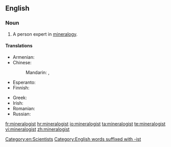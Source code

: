 ==English==

===Noun===
{{en-noun}}

# A person expert in [[mineralogy]].

====Translations====
{{trans-top|expert in mineralogy}}
* Armenian: {{t-|hy|հանքաբան|tr=hank’aban}}
* Chinese:
*: Mandarin: {{t-|cmn|礦物學家|sc=Hani}}, {{t-|cmn|矿物学家|tr=kuàngwùxuéjiā|sc=Hani}}
* Esperanto: {{t-|eo|mineralogo|xs=Esperanto}}
* Finnish: {{t|fi|geologi}}
{{trans-mid}}
* Greek: {{t|el|ορυκτολόγος|c|tr=oryktológos}}
* Irish: {{t|ga|mianreolaí|m}}
* Romanian: {{t|ro|mineralog|m}}
* Russian: {{t|ru|минералог|m|sc=Cyrl|tr=minerálog|alt=минера́лог}}
{{trans-bottom}}

[[Category:en:Scientists]]
[[Category:English words suffixed with -ist]]

[[fr:mineralogist]]
[[hr:mineralogist]]
[[io:mineralogist]]
[[ta:mineralogist]]
[[te:mineralogist]]
[[vi:mineralogist]]
[[zh:mineralogist]]